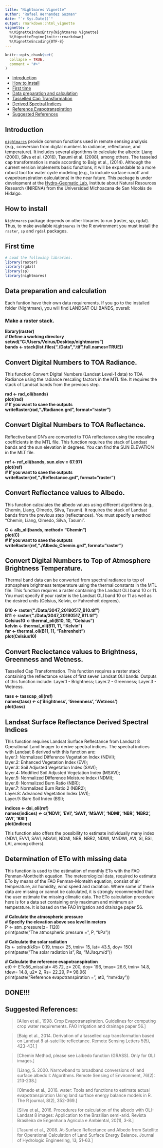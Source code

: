 ---
title: "Nightmares Vignette"
author: "Rafael Hernandez Guzman"
date: "`r Sys.Date()`"
output: rmarkdown::html_vignette
vignette: >
  %\VignetteIndexEntry{Nightmares Vignette}
  %\VignetteEngine{knitr::rmarkdown}
  %\VignetteEncoding{UTF-8}
---

```{r setup, include = FALSE}
knitr::opts_chunk$set(
  collapse = TRUE,
  comment = "#>"
)
```

- [Introduction](#intro)
- [How to install](#install)
- [First time](#first)
- [Data preparation and calculation](#data)
- [Tasselled Cap Transformation](#tasscap)
- [Derived Spectral Indices](#DSI)
- [Reference Evapotranspiration](#ETO)
- [Suggested References](#ref)



## Introduction {#intro}

[`nightmares`](http://hydro-geomatic-lab.com/) provide common functions used in remote sensing analysis (e.g., conversion from digital numbers to radiance, reflectance, and temperature). It includes several algorithms to calculate the albedo: Liang (2000), Silva et al. (2016), Tasumi et al. (2008), among others. The tasseled cap transformation is made according to Baig et al., (2014). Although the current version implements basic functions, it will be expandable to a more robust tool for water cycle modeling (e.g., to include surface runoff and evapotranspiration calculations) in the near future.
This package is under development at the [Hydro-Geomatic Lab](http://hydro-geomatic-lab.com/), Institute about Natural Resources Research (INIRENA) from the Universidad Michoacana de San Nicolás de Hidalgo.

## How to install {#install}

`Nightmares` package depends on other libraries to run (raster, sp, rgdal). Thus, to make available `Nightmares` in the R environment you must install the `raster`, `sp` and `rgdal` packages.

## First time {#first}

```{r}
# Load the following libraries.
library(raster)
library(rgdal)
library(sp)
library(nightmares)
```


## Data preparation and calculation {#data}
Each funtion have their own data requirements. If you go to the installed folder (Nightmare\extdata), you will find LANDSAT OLI BANDS, overall:
    

### Make a raster stack.  
**library(raster)**  
**# Define a working directory**  
**setwd("C:/Users/Veirus/Desktop/nightmares")**  
**bands <- stack(list.files("./Data",".tif",full.names=TRUE))**  
   
        
## Convert Digital Numbers to TOA Radiance.
This function Convert Digital Numbers (Landsat Level-1 data) to TOA Radiance using the radiance rescaling factors in the MTL file. It requires the stack of Landsat bands from the previous step.   

**rad <- rad_oli(bands)**  
**plot(rad)**  
**# If you want to save the outputs**    
**writeRaster(rad,"./Radiance.grd", format="raster")**  


## Convert Digital Numbers to TOA Reflectance.  
Reflective band DN’s are converted to TOA reflectance using the rescaling coefficients in the MTL file. This function requires the stack of Landsat bands and the sun elevation in degrees. You can find the SUN ELEVATION in the MLT file.  

**ref <- ref_oli(bands, sun.elev = 67.97)**  
**plot(ref)**  
**# If you want to save the outputs**  
**writeRaster(ref,"./Reflectance.grd", format="raster")**  
 
 
## Convert Reflectance values to Albedo.  
This function calculates the albedo values using different algorithms (e.g., Chemin, Liang, Olmedo, Silva, Tasumi). It requires the stack of Landsat bands from the previous step (reflectances). You must specify a method "Chemin, Liang, Olmedo, Silva, Tasumi".  

**C <- alb_oli(bands, method= "Chemin")**  
**plot(C)**  
**# If you want to save the outputs**  
**writeRaster(ref,"./Albedo_Chemin.grd", format="raster")**  


## Convert Digital Numbers to Top of Atmosphere Brightness Temperature.  
Thermal band data can be converted from spectral radiance to top of atmosphere brightness temperature using the thermal constants in the MTL file. This function requires a raster containing the Landsat OLI band 10 or 11. You must specify if your raster is the Landsat OLI band 10 or 11 as well as the desired units (Celsius, Kelvin, or Fahrenheit degrees).   

**B10 <- raster("./Data/3047_20190517_B10.tif")**  
**B11 <- raster("./Data/3047_20190517_B11.tif")**  
**Celsius10 <- thermal_oli(B10, 10, "Celsius")**  
**kelvin <- thermal_oli(B11, 11, "Kelvin")**  
**far <- thermal_oli(B11, 11, "Fahrenheit")**  
**plot(Celsius10)**  

  
## Convert Reclectance values to Brightness, Greenness and Wetness.  {#tasscap}
Tasselled Cap Transformation. This function requires a raster stack containing the reflectance values of first seven Landsat OLI bands. Outputs of this function include: Layer.1 - Brightness; Layer.2 - Greenness; Layer.3 - Wetness.  

**tass <- tasscap_oli(ref)**  
**names(tass) <- c('Brightness', 'Greenness', 'Wetness')**  
**plot(tass)**  
  
  
##  Landsat Surface Reflectance Derived Spectral Indices {#DSI}
This function requires Landsat Surface Reflectance from Landsat 8 Operational Land Imager to derive spectral indices. The spectral indices with Landsat 8 derived with this function are:  
layer.1: Normalized Difference Vegetation Index (NDVI);  
layer.2: Enhanced Vegetation Index (EVI);  
layer.3: Soil Adjusted Vegetation Index (SAVI);  
layer.4: Modified Soil Adjusted Vegetation Index (MSAVI);  
layer.5: Normalized Difference Moisture Index (NDMI);  
layer.6: Normalized Burn Ratio (NBR);  
layer.7: Normalized Burn Ratio 2 (NBR2);  
Layer.8: Advanced Vegetation Index (AVI);  
Layer.9: Bare Soil Index (BSI);  
  
**indices <- dsi_oli(ref)**  
**names(indices) <- c('NDVI', 'EVI', 'SAVI', 'MSAVI', 'NDMI', 'NBR', 'NBR2', 'AVI', 'BSI')**  
**plot(indices)**   

This function also offers the possibility to estimate individually many index (NDVI, EVVI, SAVI, MSAVI, NDMI, NBR, NBR2, NDWI, MNDWI, AVI, SI, BSI, LAI, among others).
  
## Determination of ETo with missing data {#ETO}
This function is used to the estimation of monthly ETo with the FAO Penman-Montheith equation. The meteorological data, required to estimate ETo by means of the FAO Penman-Monteith equation, consist of air temperature, air humidity, wind speed and radiation. Where some of these data are missing or cannot be calculated, it is strongly recommended that the user estimate the missing climatic data. The ETo calculation procedure here is for a data set containing only maximum and minimum air temperature. It is based on the FAO Irrigation and drainage paper 56.

**# Calculate the atmospheric pressure**  
**# Specify the elevation above sea level in meters**  
P <- atm_pressure(z= 1120)    
print(paste("The atmospheric pressure =", P, "kPa"))    
  
    
**# Calculate the solar radiation**  
Rs <- solrad(kRs= 0.19, tmax= 25, tmin= 15, lat= 43.5, doy= 150)  
print(paste("The solar radiation is", Rs, "MJ/sq.m/d"))  
  
    
**# Calculate the reference evapotranspiration**  
et0 <- ETo56_miss(lat= 45.72, z= 200, doy= 196, tmax= 26.6, tmin= 14.8, tdew= 14.8, u2= 2, Rs= 22.29, P= 98.96)  
print(paste("Reference evapotranspiration =", et0, "mm/day"))  
    
    
## DONE!!!  


## Suggested References: {#ref}

> [Allen et al., 1998. Crop Evapotranspiration. Guidelines for computing crop water requirements. FAO Irrigation and drainage paper 56.]

> [Baig et al., 2014. Derivation of a tasselled cap transformation based on Landsat 8 at-satellite reflectance. Remote Sensing Letters 5(5), 423-431.]

> [Chemin Method, please see i.albedo function (GRASS). Only for OLI images.]

> [Liang, S. 2000. Narrowband to broadband conversions of land surface albedo I: Algorithms. Remote Sensing of Environment, 76(2): 213-238.]

> [Olmedo et al., 2016. water: Tools and functions to estimate actual evapotranspiration Using land surface energy balance models in R. The R journal, 8(2), 352-369.]

> [Silva et al., 2016. Procedures for calculation of the albedo with OLI-Landsat 8 images: Application to the Brazilian semi-arid. Revista Brasileira de Engenharia Agrícola e Ambiental, 20(1), 3-8.]

> [Tasumi et al., 2008. At-Surface Reflectance and Albedo from Satellite for Operational Calculation of Land Surface Energy Balance. Journal of Hydrologic Engineering, 13, 51-63.]  

